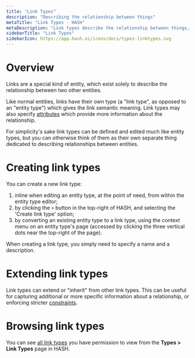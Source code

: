 ```yaml
---
title: "Link Types"
description: "Describing the relationship between things"
metaTitle: "Link Types - HASH"
metaDescription: "Link types describe the relationship between things, and may have attributes associated with them"
sidebarTitle: "Link Types"
sidebarIcon: https://app.hash.ai/icons/docs/types-linktypes.svg
---
```


# Overview

Links are a special kind of entity, which exist solely to describe the relationship between two other entities.

Like normal entities, links have their own type (a "link type", as opposed to an "entity type") which gives the link semantic meaning. Link types may also specify [attributes](/guide/entities/attributes) which provide more information about the relationship.

For simplicity's sake link types can be defined and edited much like entity types, but you can otherwise think of them as their own separate thing dedicated to describing relationships between entities.

# Creating link types

You can create a new link type:

1. inline when editing an entity type, at the point of need, from within the entity type editor;
1. by clicking the `+` button in the top-right of HASH, and selecting the 'Create link type' option;
1. by converting an existing entity type to a link type, using the context menu on an entity type's page (accessed by clicking the three vertical dots near the top-right of the page).

When creating a link type, you simply need to specify a name and a description.

# Extending link types

Link types can extend or "inherit" from other link types. This can be useful for capturing additional or more specific information about a relationship, or enforcing stricter [constraints](/guide/entities/attributes#constraints).

# Browsing link types

You can see [all link types](https://app.hash.ai/types/link-type) you have permission to view from the **Types > Link Types** page in HASH.

